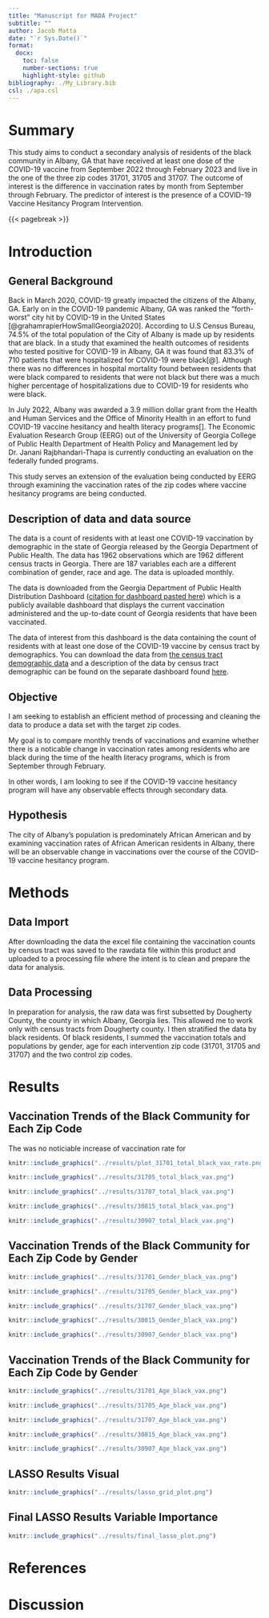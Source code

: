```yaml
---
title: "Manuscript for MADA Project"
subtitle: ""
author: Jacob Matta
date: "`r Sys.Date()`"
format:
  docx:
    toc: false
    number-sections: true
    highlight-style: github
bibliography: ./My_Library.bib
csl: ./apa.csl
---
```


# Summary
This study aims to conduct a secondary analysis of residents of the black community in Albany, GA that have received at least one dose of the COVID-19 vaccine from September 2022 through February 2023 and live in the one of the three zip codes 31701, 31705 and 31707. The outcome of interest is the difference in vaccination rates by month from September through February. The predictor of interest is the presence of a COVID-19 Vaccine Hesitancy Program Intervention. 

{{< pagebreak >}}

# Introduction

## General Background
Back in March 2020, COVID-19 greatly impacted the citizens of the Albany, GA. Early on in the COVID-19 pandemic Albany, GA was ranked the "forth-worst" city hit by COVID-19 in the United States [@grahamrapierHowSmallGeorgia2020]. According to U.S Census Bureau, 74.5% of the total population of the City of Albany is made up by residents that are black. In a study that examined the health outcomes of residents who tested positive for COVID-19 in Albany, GA it was found that 83.3% of 710 patients that were hospitalized for COVID-19 were black[@]. Although there was no differences in hospital mortality found between residents that were black compared to residents that were not black but there was a much higher percentage of hospitalizations due to COVID-19 for residents who were black.

In July 2022, Albany was awarded a 3.9 million dollar grant from the Health and Human Services and the Office of Minority Health in an effort to fund COVID-19 vaccine hesitancy and health literacy programs[]. The Economic Evaluation Research Group (EERG) out of the University of Georgia College of Public Health Department of Health Policy and Management led by Dr. Janani Rajbhandari-Thapa is currently conducting an evaluation on the federally funded programs. 

This study serves an extension of the evaluation being conducted by EERG through examining the vaccination rates of the zip codes where vaccine hesitancy programs are being conducted. 

## Description of data and data source

The data is a count of residents with at least one COVID-19 vaccination by demographic in the state of Georgia released by the Georgia Department of Public Health. The data has 1962 observations which are 1962 different census tracts in Georgia. There are 187 variables each are a different combination of gender, race and age. The data is uploaded monthly.

The data is downloaded from the Georgia Department of Public Health Distribution Dashboard ([citation for dashboard pasted here](https://experience.arcgis.com/experience/3d8eea39f5c1443db1743a4cb8948a9c)) which is a publicly available dashboard that displays the current vaccination administered and the up-to-date count of Georgia residents that have been vaccinated. 

The data of interest from this dashboard is the data containing the count of residents with at least one dose of the COVID-19 vaccine by census tract by demographics. You can download the data from [the census tract demographic data](https://www.arcgis.com/home/item.html?id=17a8a4af79e5453a9132aaa29fb4ad22) and a description of the data by census tract demographic can be found on the separate dashboard found [here](https://insights.arcgis.com/#/view/08d2c1f995524053b1f9669dd0b0b995). 

## Objective

I am seeking to establish an efficient method of processing and cleaning the data to produce a data set with the target zip codes.

My goal is to compare monthly trends of vaccinations and examine whether there is a noticable change in vaccination rates among residents who are black during the time of the health literacy programs, which is from September through February.

In other words, I am looking to see if the COVID-19 vaccine hesitancy program will have any observable effects through secondary data.

## Hypothesis

The city of Albany's population is predominately African American and by examining vaccination rates of African American residents in Albany, there will be an observable change in vaccinations over the course of the COVID-19 vaccine hesitancy program.

# Methods

## Data Import

After downloading the data the excel file containing the vaccination counts by census tract was saved to the rawdata file within this product and uploaded to a processing file where the intent is to clean and prepare the data for analysis. 

## Data Processing

In preparation for analysis, the raw data was first subsetted by Dougherty County, the county in which Albany, Georgia lies. This allowed me to work only with census tracts from Dougherty county. I then stratified the data by black residents. Of black residents, I summed the vaccination totals and populations by gender, age for each intervention zip code (31701, 31705 and 31707) and the two control zip codes.

# Results


## Vaccination Trends of the Black Community for Each Zip Code 

The was no noticiable increase of vaccination rate for 



```r
knitr::include_graphics("../results/plot_31701_total_black_vax_rate.png")
```

```r
knitr::include_graphics("../results/31705_total_black_vax.png")
```

```r
knitr::include_graphics("../results/31707_total_black_vax.png")
```

```r
knitr::include_graphics("../results/30815_total_black_vax.png")
```

```r
knitr::include_graphics("../results/30907_total_black_vax.png")
```

## Vaccination Trends of the Black Community for Each Zip Code by Gender
```r
knitr::include_graphics("../results/31701_Gender_black_vax.png")
```

```r
knitr::include_graphics("../results/31705_Gender_black_vax.png")
```

```r
knitr::include_graphics("../results/31707_Gender_black_vax.png")
```

```r
knitr::include_graphics("../results/30815_Gender_black_vax.png")
```

```r
knitr::include_graphics("../results/30907_Gender_black_vax.png")
```

## Vaccination Trends of the Black Community for Each Zip Code by Gender
```r
knitr::include_graphics("../results/31701_Age_black_vax.png")
```

```r
knitr::include_graphics("../results/31705_Age_black_vax.png")
```

```r
knitr::include_graphics("../results/31707_Age_black_vax.png")
```

```r
knitr::include_graphics("../results/30815_Age_black_vax.png")
```

```r
knitr::include_graphics("../results/30907_Age_black_vax.png")
```

## LASSO Results Visual 
```r
knitr::include_graphics("../results/lasso_grid_plot.png")
```

## Final LASSO Results Variable Importance 
```r
knitr::include_graphics("../results/final_lasso_plot.png")
```


# References

# Discussion

